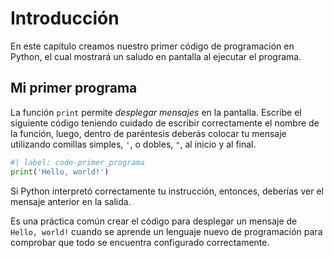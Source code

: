 # Introducción

En este capítulo creamos nuestro primer código de programación en Python, el cual mostrará un saludo en pantalla al ejecutar el programa.

## Mi primer programa

La función ```print``` permite *desplegar mensajes* en la pantalla. Escribe el siguiente código teniendo cuidado de escribir correctamente el nombre de la función, luego, dentro de paréntesis deberás colocar tu mensaje utilizando comillas simples, ``'``, o dobles, ``"``, al inicio
y al final.

```python
#| label: code-primer_programa
print('Hello, world!')
```

Si Python interpretó correctamente tu instrucción, entonces, deberías ver el mensaje anterior en la salida.

::: {.callout-note}
Es una práctica común crear el código para desplegar un mensaje de ```Hello, world!``` cuando se aprende un lenguaje nuevo de programación para comprobar que todo se encuentra configurado correctamente.
:::

